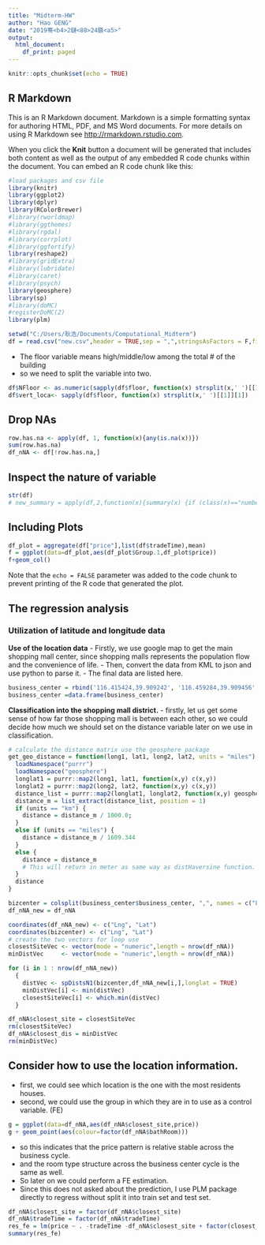 ```yaml
---
title: "Midterm-HW"
author: "Hao GENG"
date: "2019骞<b4>2鏈<88>24鏃<a5>"
output:
  html_document:
    df_print: paged
---
```


```r
knitr::opts_chunk$set(echo = TRUE)
```

## R Markdown

This is an R Markdown document. Markdown is a simple formatting syntax for authoring HTML, PDF, and MS Word documents. For more details on using R Markdown see <http://rmarkdown.rstudio.com>.

When you click the **Knit** button a document will be generated that includes both content as well as the output of any embedded R code chunks within the document. You can embed an R code chunk like this:
```r
#load packages and csv file
library(knitr)
library(ggplot2)
library(dplyr)
library(RColorBrewer)
#library(rworldmap)
#library(ggthemes)
#library(rgdal)
#library(corrplot)
#library(ggfortify)
library(reshape2)
#library(gridExtra)
#library(lubridate)
#library(caret)
#library(psych)
library(geosphere)
library(sp)
#library(doMC)
#registerDoMC(2)
library(plm)
```

```r
setwd("C:/Users/耿浩/Documents/Computational_Midterm")
df = read.csv("new.csv",header = TRUE,sep = ",",stringsAsFactors = F,fileEncoding = "GBK")


```
- The floor variable means high/middle/low among the total # of the building
- so we need to split the variable into two.
```r
df$NFloor <- as.numeric(sapply(df$floor, function(x) strsplit(x,' ')[[1]][2]))
df$vert_loca<- sapply(df$floor, function(x) strsplit(x,' ')[[1]][1])

```
## Drop NAs
```r
row.has.na <- apply(df, 1, function(x){any(is.na(x))})
sum(row.has.na)
df_nNA <- df[!row.has.na,]
```
## Inspect the nature of variable
```r
str(df)
# new_summary = apply(df,2,function(x){summary(x) {if (class(x)=="number"|"interger")}})

```
## Including Plots



```r
df_plot = aggregate(df["price"],list(df$tradeTime),mean)
f = ggplot(data=df_plot,aes(df_plot$Group.1,df_plot$price))
f+geom_col()

```

Note that the `echo = FALSE` parameter was added to the code chunk to prevent printing of the R code that generated the plot.

## The regression analysis
### Utilization of latitude and longitude data
**Use of the location data**
- Firstly, we use google map to get the main shopping mall center, since shopping malls represents the population flow and the convenience of life.
- Then, convert the data from KML to json and use python to parse it.
- The final data are listed here.
```r
business_center = rbind('116.415424,39.909242', '116.459284,39.909456', '116.451473,39.916122', '116.479368,39.909111', '116.483831,39.910658', '116.429801,39.907341', '116.422033,39.915168', '116.374987,39.897448', '116.373432,39.910806', '116.361576,39.917217', '116.357875,39.907564', '116.289296,39.957698', '116.315861,39.978222', '116.454949,39.934388', '116.462932,39.948931', '116.474047,39.949753', '116.436002,39.939768', '116.353326,39.940903', '116.421862,39.89828', '116.504731,40.034154', '116.421132,39.885603', '116.457825,39.875394', '116.449199,39.90921', '116.445487,39.913456', '116.453018,39.934059', '116.535587,39.902494', '116.403408,39.936296', '116.394728,39.93906', '116.340784,39.93753', '116.355472,39.977054', '116.38607,39.895267', '116.395404,39.895835', '116.375116,39.907551', '116.294725,40.095309', '116.398473,39.86067', '116.436281,39.971233', '116.411519,39.913727', '116.186986,39.762466', '116.410253,39.913621', '116.32086,39.970543', '116.295605,39.97327', '116.344357,39.966612', '116.296399,39.908024', '116.366973,39.854444', '116.305175,39.908057', '116.547432,40.066971', '116.373539,39.909456', '116.32343,39.965465', '116.523324,39.940541', '116.490784,39.969983', '116.239235,40.212195', '116.518164,39.923824', '116.405758,39.990849', '116.418074,39.89902', '116.406605,39.994219', '116.458962,39.907251', '116.44892,39.919134', '116.431925,39.940409', '116.227777,39.906592', '116.449714,39.934256', '116.596527,40.009735', '116.338938,39.992361', '116.439242,39.921635', '116.460743,39.89395', '116.488295,39.877337', '116.312658,39.981177', '116.375835,39.909325', '116.285799,39.838628')
business_center =data.frame(business_center) 

```
**Classification into the shopping mall district.**
- firstly, let us get some sense of how far those shopping mall is between each other, so we could decide how much we should set on the distance variable later on we use in classification.
```r
# calculate the distance matrix use the geosphere package
get_geo_distance = function(long1, lat1, long2, lat2, units = "miles") {
  loadNamespace("purrr")
  loadNamespace("geosphere")
  longlat1 = purrr::map2(long1, lat1, function(x,y) c(x,y))
  longlat2 = purrr::map2(long2, lat2, function(x,y) c(x,y))
  distance_list = purrr::map2(longlat1, longlat2, function(x,y) geosphere::distHaversine(x, y))
  distance_m = list_extract(distance_list, position = 1)
  if (units == "km") {
    distance = distance_m / 1000.0;
  }
  else if (units == "miles") {
    distance = distance_m / 1609.344
  }
  else {
    distance = distance_m
    # This will return in meter as same way as distHaversine function. 
  }
  distance
}
```


```r
bizcenter = colsplit(business_center$business_center, ",", names = c("Lng", "Lat"))
df_nNA_new = df_nNA

coordinates(df_nNA_new) <- c("Lng", "Lat")
coordinates(bizcenter) <- c("Lng", "Lat")
# create the two vectors for loop use
closestSiteVec <- vector(mode = "numeric",length = nrow(df_nNA))
minDistVec     <- vector(mode = "numeric",length = nrow(df_nNA))

for (i in 1 : nrow(df_nNA_new))
  {
    distVec <- spDistsN1(bizcenter,df_nNA_new[i,],longlat = TRUE)
    minDistVec[i] <- min(distVec)
    closestSiteVec[i] <- which.min(distVec)
  }

df_nNA$closest_site = closestSiteVec
rm(closestSiteVec)
df_nNA$closest_dis = minDistVec
rm(minDistVec)
```
## Consider how to use the location information.
- first, we could see which location is the one with the most residents houses.
- second, we could use the group in which they are in to use as a control variable. (FE)
```r
g = ggplot(data=df_nNA,aes(df_nNA$closest_site,price))
g + geom_point(aes(colour=factor(df_nNA$bathRoom)))
```

- so this indicates that the price pattern is relative stable across the business cycle.
- and the room type structure across the business center cycle is the same as well.
- So later on we could perform a FE estimation.
- Since this does not asked about the prediction, I use PLM package directly to regress without split it into train set and test set.
```r
df_nNA$closest_site = factor(df_nNA$closest_site)
df_nNA$tradeTime = factor(df_nNA$tradeTime)
res_fe = lm(price ~ . -tradeTime -df_nNA$closest_site + factor(closest_site) + factor(tradeTime), data = df_nNA)
summary(res_fe)

```

